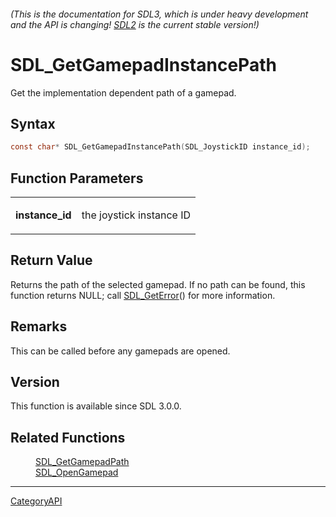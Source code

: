 ====== (This is the documentation for SDL3, which is under heavy development and the API is changing! [https://wiki.libsdl.org/ SDL2] is the current stable version!) ======
= SDL_GetGamepadInstancePath =

Get the implementation dependent path of a gamepad.

== Syntax ==

<syntaxhighlight lang='c'>
const char* SDL_GetGamepadInstancePath(SDL_JoystickID instance_id);
</syntaxhighlight>

== Function Parameters ==

{|
|'''instance_id'''
|the joystick instance ID
|}

== Return Value ==

Returns the path of the selected gamepad. If no path can be found, this
function returns NULL; call [[SDL_GetError]]() for more information.

== Remarks ==

This can be called before any gamepads are opened.

== Version ==

This function is available since SDL 3.0.0.

== Related Functions ==

:[[SDL_GetGamepadPath]]
:[[SDL_OpenGamepad]]

----
[[CategoryAPI]]



